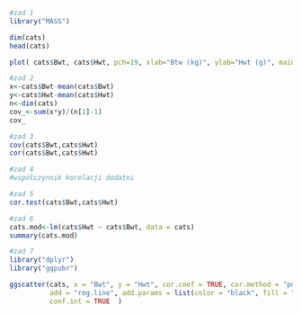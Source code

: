 ```{r}

#zad 1
library("MASS")

dim(cats)
head(cats)

plot( cats$Bwt, cats$Hwt, pch=19, xlab="Btw (kg)", ylab="Hwt (g)", main="Wykres 1")

#zad 2
x<-cats$Bwt-mean(cats$Bwt)
y<-cats$Hwt-mean(cats$Hwt)
n<-dim(cats)
cov_<-sum(x*y)/(n[1]-1)
cov_

#zad 3
cov(cats$Bwt,cats$Hwt)
cor(cats$Bwt,cats$Hwt)

#zad 4
#współczynnik korelacji dodatni

#zad 5
cor.test(cats$Bwt,cats$Hwt)

#zad 6
cats.mod<-lm(cats$Hwt ~ cats$Bwt, data = cats)
summary(cats.mod)

#zad 7
library("dplyr")
library("ggpubr")

ggscatter(cats, x = "Bwt", y = "Hwt", cor.coef = TRUE, cor.method = "pearson", 
          add = "reg.line", add.params = list(color = "black", fill = "lightgray" ),
          conf.int = TRUE  )


```

